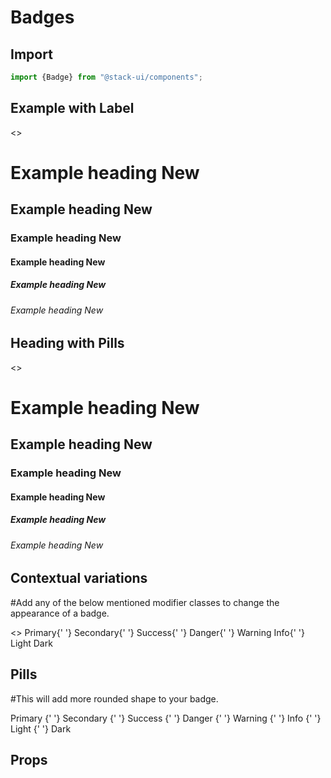 
<Meta title="Components/Badge" component="Badge" />

<Story name="Import" />

# Badges

## Import

```jsx
import {Badge} from "@stack-ui/components";
```
## Example with Label

<Preview withToolbar>
    <Story name="Badge heading">
        <>
          <h1>
            Example heading <Badge variant="secondary" bgColor="#b86ed2" color="#e8e0f6" font="">New</Badge>
          </h1>
          <h2>
            Example heading <Badge variant="secondary">New</Badge>
          </h2>
          <h3>
            Example heading <Badge variant="secondary">New</Badge>
          </h3>
          <h4>
            Example heading <Badge variant="secondary">New</Badge>
          </h4>
          <h5>
            Example heading <Badge variant="secondary">New</Badge>
          </h5>
          <h6>
            Example heading <Badge variant="secondary">New</Badge>
          </h6>
        </>
    </Story>
</Preview>

## Heading with Pills

<Preview withToolbar>
    <Story name="Pills heading">
        <>
          <h1>
            Example heading <Badge pill variant="primary">New</Badge>
          </h1>
          <h2>
            Example heading <Badge pill variant="secondary">New</Badge>
          </h2>
          <h3>
            Example heading <Badge pill variant="success">New</Badge>
          </h3>
          <h4>
            Example heading <Badge pill variant="danger">New</Badge>
          </h4>
          <h5>
            Example heading <Badge pill variant="warning">New</Badge>
          </h5>
          <h6>
            Example heading <Badge pill variant="light">New</Badge>
          </h6>
        </>
    </Story>
</Preview>


## Contextual variations
#Add any of the below mentioned modifier classes to change the appearance of a badge.

<Preview withToolbar>
    <Story name="Badge types">
        <>
            <Badge variant="primary">Primary</Badge>{' '}
            <Badge variant="secondary">Secondary</Badge>{' '}
            <Badge variant="success">Success</Badge>{' '}
            <Badge variant="danger">Danger</Badge>{' '}
            <Badge variant="warning">Warning</Badge> <Badge variant="info">Info</Badge>{' '}
            <Badge variant="light">Light</Badge> <Badge variant="dark">Dark</Badge>
        </>
    </Story>
</Preview>

## Pills
#This will add more rounded shape to your badge.

<Preview withToolbar>
    <Story name="Pills">
        <div>
            <Badge pill variant="primary">
                Primary
            </Badge>{' '}
            <Badge pill variant="secondary">
                Secondary
            </Badge>{' '}
            <Badge pill variant="success">
                Success
            </Badge>{' '}
            <Badge pill variant="danger">
                Danger
            </Badge>{' '}
            <Badge pill variant="warning">
                Warning
            </Badge>{' '}
            <Badge pill variant="info">
                Info
            </Badge>{' '}
            <Badge pill variant="light">
                Light
            </Badge>{' '}
            <Badge pill variant="dark">
                Dark
            </Badge>
        </div>
    </Story>
</Preview>

<Story name="Props" />

## Props

<Props of={BadgeTypes} />


